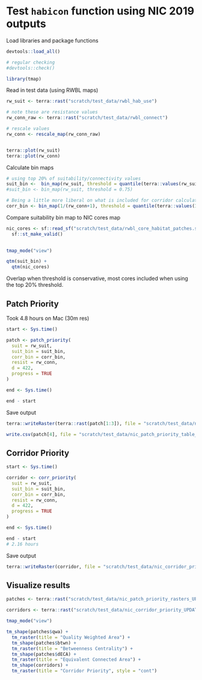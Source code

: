 # Test `habicon` function using NIC 2019 outputs

Load libraries and package functions

```r
devtools::load_all()

# regular checking
#devtools::check()

library(tmap)

```

Read in test data (using RWBL maps)

```r
rw_suit <- terra::rast("scratch/test_data/rwbl_hab_use")

# note these are resistance values
rw_conn_raw <- terra::rast("scratch/test_data/rwbl_connect")

# rescale values
rw_conn <- rescale_map(rw_conn_raw)


terra::plot(rw_suit)
terra::plot(rw_conn)

```

Calculate bin maps

```r
# using top 20% of suitability/connectivity values
suit_bin <-  bin_map(rw_suit, threshold = quantile(terra::values(rw_suit, na.rm = TRUE), 0.8))
#suit_bin <- bin_map(rw_suit, threshold = 0.75)

# Being a little more liberal on what is included for corridor calculations
corr_bin <- bin_map(1/(rw_conn+1), threshold = quantile(terra::values(1/(rw_conn+1), na.rm = TRUE), 0.4))

```

Compare suitability bin map to NIC cores map

```r
nic_cores <- sf::read_sf("scratch/test_data/rwbl_core_habitat_patches.shp") |>
  sf::st_make_valid()
  

tmap_mode("view")

qtm(suit_bin) +
  qtm(nic_cores)
```

Overlap when threshold is conservative, most cores included when using the top 20% threshold.

## Patch Priority

Took 4.8 hours on Mac (30m res)

```r
start <- Sys.time()

patch <- patch_priority(
  suit = rw_suit,
  suit_bin = suit_bin,
  corr_bin = corr_bin,
  resist = rw_conn,
  d = 422,
  progress = TRUE
)

end <- Sys.time()

end - start
```

Save output

```r
terra::writeRaster(terra::rast(patch[1:3]), file = "scratch/test_data/nic_patch_priority_rasters_UPDATE.tif")

write.csv(patch[4], file = "scratch/test_data/nic_patch_priority_table_UPDATE.csv")
```

## Corridor Priority

```r
start <- Sys.time()

corridor <- corr_priority(
  suit = rw_suit,
  suit_bin = suit_bin,
  corr_bin = corr_bin,
  resist = rw_conn,
  d = 422,
  progress = TRUE
)

end <- Sys.time()

end - start
# 2.16 hours
```

Save output

```r
terra::writeRaster(corridor, file = "scratch/test_data/nic_corridor_priority_UPDATE.tif")
```

## Visualize results

```r
patches <- terra::rast("scratch/test_data/nic_patch_priority_rasters_UPDATE.tif")

corridors <- terra::rast("scratch/test_data/nic_corridor_priority_UPDATE.tif")

tmap_mode("view")

tm_shape(patches$qwa) +
  tm_raster(title = "Quality Weighted Area") +
  tm_shape(patches$btwn) +
  tm_raster(title = "Betweenness Centrality") +
  tm_shape(patches$dECA) +
  tm_raster(title = "Equivalent Connected Area") +
  tm_shape(corridors) +
  tm_raster(title = "Corridor Priority", style = "cont")
```
